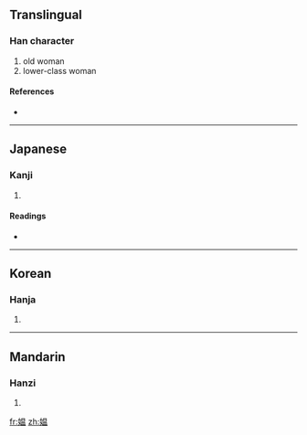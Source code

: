 {{also|媼}}
==Translingual==

===Han character===
{{Han char|rn=38|rad=女|as=09|sn=12|four=|canj=女日月廿 (VABT)}}

# old woman
# lower-class woman

====References====
* {{Han ref|kx=0267.361|dkj=06565|dj=0535.190|hdz=21065.040|uh=5AAA|ud=23210}}

----

==Japanese==

===Kanji===
{{ja-kanji|grade=|rs=女09}}

# {{defn|Japanese}}

====Readings====
* {{ja-readings|on=[[おう]] (ō)|kun=[[おうな]] (ouna)}}

----

==Korean==

===Hanja===
{{ko-hanja|hangeul=오|rv=o|mr=o}}

# {{defn|Korean}}

----

==Mandarin==

===Hanzi===
{{cmn-hanzi|tra=媼|pin=[[ǎo]] ([[ao3]])|wg=ao<sup>3</sup>}}

# {{defn|Mandarin}}

[[fr:媪]]
[[zh:媪]]